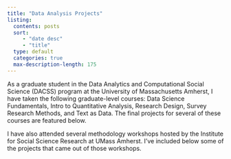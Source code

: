```yaml
---
title: "Data Analysis Projects"
listing: 
  contents: posts
  sort: 
     - "date desc"
     - "title"
  type: default
  categories: true
  max-description-length: 175
---
```


As a graduate student in the Data Analytics and Computational Social Science (DACSS) program at the University of Massachusetts Amherst, I have taken the following graduate-level courses: Data Science Fundamentals, Intro to Quantitative Analysis, Research Design, Survey Research Methods, and Text as Data. The final projects for several of these courses are featured below.

I have also attended several methodology workshops hosted by the Institute for Social Science Research at UMass Amherst. I've included below some of the projects that came out of those workshops.
